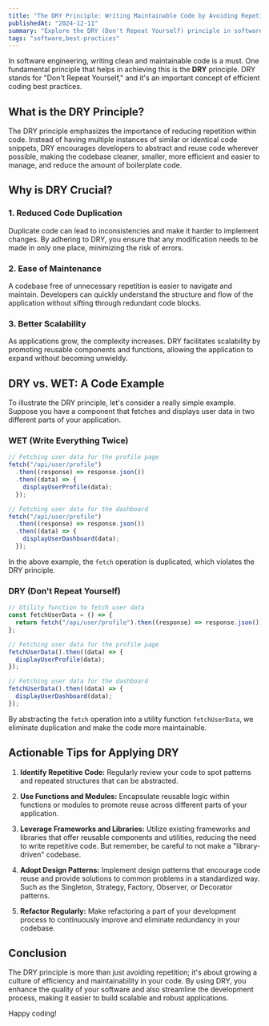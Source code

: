 ```yaml
---
title: "The DRY Principle: Writing Maintainable Code by Avoiding Repetition"
publishedAt: "2024-12-11"
summary: "Explore the DRY (Don't Repeat Yourself) principle in software engineering, its benefits, and actionable tips to write maintainable and scalable code by avoiding repetition."
tags: "software,best-practices"
---
```


In software engineering, writing clean and maintainable code is a must. One fundamental principle that helps in achieving this is the **DRY** principle. DRY stands for "Don't Repeat Yourself," and it's an important concept of efficient coding best practices.

## What is the DRY Principle?

The DRY principle emphasizes the importance of reducing repetition within code. Instead of having multiple instances of similar or identical code snippets, DRY encourages developers to abstract and reuse code wherever possible, making the codebase cleaner, smaller, more efficient and easier to manage, and reduce the amount of boilerplate code.

## Why is DRY Crucial?

### 1. **Reduced Code Duplication**

Duplicate code can lead to inconsistencies and make it harder to implement changes. By adhering to DRY, you ensure that any modification needs to be made in only one place, minimizing the risk of errors.

### 2. **Ease of Maintenance**

A codebase free of unnecessary repetition is easier to navigate and maintain. Developers can quickly understand the structure and flow of the application without sifting through redundant code blocks.

### 3. **Better Scalability**

As applications grow, the complexity increases. DRY facilitates scalability by promoting reusable components and functions, allowing the application to expand without becoming unwieldy.

## DRY vs. WET: A Code Example

To illustrate the DRY principle, let's consider a really simple example. Suppose you have a component that fetches and displays user data in two different parts of your application.

### WET (Write Everything Twice)

```javascript
// Fetching user data for the profile page
fetch("/api/user/profile")
  .then((response) => response.json())
  .then((data) => {
    displayUserProfile(data);
  });

// Fetching user data for the dashboard
fetch("/api/user/profile")
  .then((response) => response.json())
  .then((data) => {
    displayUserDashboard(data);
  });
```

In the above example, the `fetch` operation is duplicated, which violates the DRY principle.

### DRY (Don't Repeat Yourself)

```javascript
// Utility function to fetch user data
const fetchUserData = () => {
  return fetch("/api/user/profile").then((response) => response.json());
};

// Fetching user data for the profile page
fetchUserData().then((data) => {
  displayUserProfile(data);
});

// Fetching user data for the dashboard
fetchUserData().then((data) => {
  displayUserDashboard(data);
});
```

By abstracting the `fetch` operation into a utility function `fetchUserData`, we eliminate duplication and make the code more maintainable.

## Actionable Tips for Applying DRY

1. **Identify Repetitive Code:** Regularly review your code to spot patterns and repeated structures that can be abstracted.

2. **Use Functions and Modules:** Encapsulate reusable logic within functions or modules to promote reuse across different parts of your application.

3. **Leverage Frameworks and Libraries:** Utilize existing frameworks and libraries that offer reusable components and utilities, reducing the need to write repetitive code. But remember, be careful to not make a "library-driven" codebase.

4. **Adopt Design Patterns:** Implement design patterns that encourage code reuse and provide solutions to common problems in a standardized way. Such as the Singleton, Strategy, Factory, Observer, or Decorator patterns.

5. **Refactor Regularly:** Make refactoring a part of your development process to continuously improve and eliminate redundancy in your codebase.

## Conclusion

The DRY principle is more than just avoiding repetition; it's about growing a culture of efficiency and maintainability in your code. By using DRY, you enhance the quality of your software and also streamline the development process, making it easier to build scalable and robust applications.

Happy coding!
